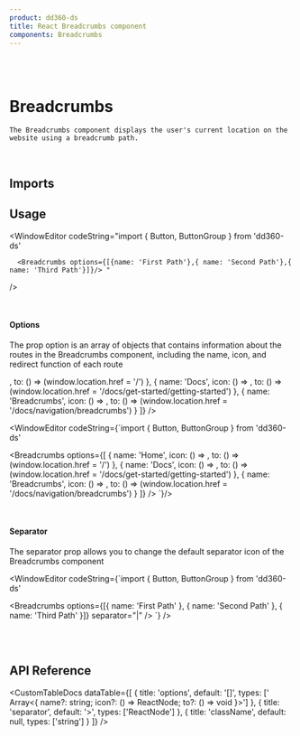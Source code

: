 ```yaml
---
product: dd360-ds
title: React Breadcrumbs component
components: Breadcrumbs
---
```


<br />
<br />

# <span name="floating-nav">Breadcrumbs</span>

    The Breadcrumbs component displays the user's current location on the website using a breadcrumb path.

<br />

## <span name="floating-nav">Imports</span>

<WindowEditor codeString="import { Breadcrumbs } from 'dd360-ds'" />

## <span name="floating-nav">Usage</span>

<ContainerComponentDoc className="flex items-center">
    <Breadcrumbs options={[{ name: 'First Path' }, { name: 'Second Path' }, { name: 'Third Path' }]} />
</ContainerComponentDoc>

<WindowEditor
    codeString="import { Button, ButtonGroup } from 'dd360-ds'

      <Breadcrumbs options={[{name: 'First Path'},{ name: 'Second Path'},{ name: 'Third Path'}]}/> "

/>

<br />

#### <span name="floating-nav">Options</span>

The prop option is an array of objects that contains information about the routes in the Breadcrumbs component, including the name, icon, and redirect function
of each route

<ContainerComponentDoc className="flex items-center">
    <Breadcrumbs
        options={[
            {
                name: 'Home',
                icon: () => <DynamicHeroIcon icon="HomeIcon" width="24" />,
                to: () => (window.location.href = '/')
            },
            {
                name: 'Docs',
                icon: () => <DynamicHeroIcon icon="BeakerIcon" width="24" />,
                to: () => (window.location.href = '/docs/get-started/getting-started')
            },
            {
                name: 'Breadcrumbs',
                icon: () => <DynamicHeroIcon icon="CalculatorIcon" width="24" />,
                to: () => (window.location.href = '/docs/navigation/breadcrumbs')
            }
        ]}
    />
</ContainerComponentDoc>

<WindowEditor
    codeString={`import { Button, ButtonGroup } from 'dd360-ds'

<Breadcrumbs
    options={[
        { name: 'Home', icon: () => <DynamicHeroIcon icon="HomeIcon" width="24" />, to: () => (window.location.href = '/') },
        {
            name: 'Docs',
            icon: () => <DynamicHeroIcon icon="BeakerIcon" width="24" />,
            to: () => (window.location.href = '/docs/get-started/getting-started')
        },
        {
            name: 'Breadcrumbs',
            icon: () => <DynamicHeroIcon icon="CalculatorIcon" width="24" />,
            to: () => (window.location.href = '/docs/navigation/breadcrumbs')
        }
    ]}
/>
`}/>

<br />

#### <span name="floating-nav">Separator</span>

The separator prop allows you to change the default separator icon of the Breadcrumbs component

<ContainerComponentDoc className="flex items-center">
    <Breadcrumbs options={[{ name: 'First Path' }, { name: 'Second Path' }, { name: 'Third Path' }]} separator="|" />
</ContainerComponentDoc>

<WindowEditor
    codeString={`import { Button, ButtonGroup } from 'dd360-ds'

<Breadcrumbs options={[{ name: 'First Path' }, { name: 'Second Path' }, { name: 'Third Path' }]} separator="|" />
`} />

<br />
<br />

## <span name="floating-nav">API Reference</span>

<CustomTableDocs
    dataTable={[
        { title: 'options', default: '[]', types: [' Array<{ name?: string; icon?: () => ReactNode; to?: () => void }>'] },
        { title: 'separator', default: '>', types: ['ReactNode'] },
        { title: 'className', default: null, types: ['string'] }
    ]}
/>
